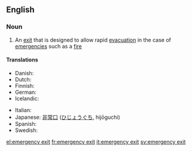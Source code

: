 ==English==
{{wikipedia}}
===Noun===
{{en-noun|sg=[[emergency]] [[exit]]}}

# An [[exit]] that is designed to allow rapid [[evacuation]] in the case of [[emergency|emergencies]] such as a [[fire]]

====Translations====
{{trans-top|an exit for evacuation in emergency}}
*Danish: {{t-|da|nødudgang|c}}
*Dutch: {{t|nl|nooduitgang|m}}
*Finnish: {{t-|fi|hätäuloskäynti}}
*German: {{t+|de|Notausgang|m}}
*Icelandic: {{t|is|neyðarútgangur|m}}
{{trans-mid}}
*Italian: {{t|it|uscita d'emergenza|f}}
*Japanese: [[非常口]] ([[ひじょうぐち]], hijōguchi)
*Spanish: {{t-|es|salida de auxilio|f}}
*Swedish: {{t-|sv|nödutgång|c}}
{{trans-bottom}}

[[el:emergency exit]]
[[fr:emergency exit]]
[[it:emergency exit]]
[[sv:emergency exit]]